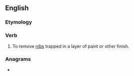 ==English==

===Etymology===
{{prefix|en|de|nib}}

===Verb===
{{en-verb|denibs|denibbing|denibbed}}

# To remove [[nib]]s trapped in a layer of paint or other finish.

===Anagrams===
* {{anagrams|en|a=bdein|Biden|bed in|bed-in|in bed}}